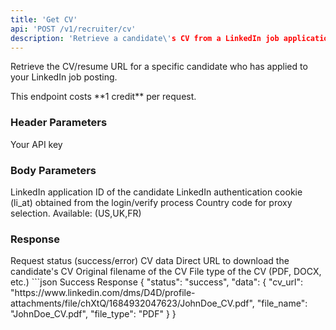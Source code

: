 ```yaml
---
title: 'Get CV'
api: 'POST /v1/recruiter/cv'
description: 'Retrieve a candidate\'s CV from a LinkedIn job application'
---
```


Retrieve the CV/resume URL for a specific candidate who has applied to your LinkedIn job posting.

<Note>
  This endpoint costs **1 credit** per request.
</Note>

### Header Parameters

<ParamField header="x-api-key" type="string" required>
  Your API key
</ParamField>

### Body Parameters

<ParamField body="application_id" type="string" required>
  LinkedIn application ID of the candidate
</ParamField>

<ParamField body="login_cookie" type="string" required>
  LinkedIn authentication cookie (li_at) obtained from the login/verify process
</ParamField>

<ParamField body="country" type="string" default="FR">
  Country code for proxy selection. Available: (US,UK,FR)
</ParamField>

### Response

<ResponseField name="status" type="string">
  Request status (success/error)
</ResponseField>

<ResponseField name="data" type="object">
  CV data
</ResponseField>

<ResponseField name="data.cv_url" type="string">
  Direct URL to download the candidate's CV
</ResponseField>

<ResponseField name="data.file_name" type="string">
  Original filename of the CV
</ResponseField>

<ResponseField name="data.file_type" type="string">
  File type of the CV (PDF, DOCX, etc.)
</ResponseField>

<ResponseExample>
```json Success Response
{
  "status": "success",
  "data": {
    "cv_url": "https://www.linkedin.com/dms/D4D/profile-attachments/file/chXtQ/1684932047623/JohnDoe_CV.pdf",
    "file_name": "JohnDoe_CV.pdf",
    "file_type": "PDF"
  }
}